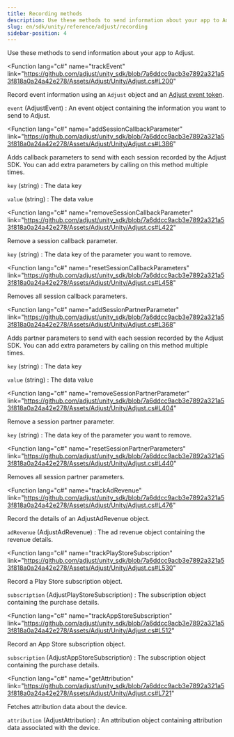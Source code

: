 ```yaml
---
title: Recording methods
description: Use these methods to send information about your app to Adjust.
slug: en/sdk/unity/reference/adjust/recording
sidebar-position: 4
---
```


Use these methods to send information about your app to Adjust.

<Function
  lang="c#"
  name="trackEvent"
  link="https://github.com/adjust/unity_sdk/blob/7a6ddcc9acb3e7892a321a53f818a0a24a42e278/Assets/Adjust/Unity/Adjust.cs#L200"
>

Record event information using an `Adjust` object and an [Adjust event token](https://help.adjust.com/en/article/basic-event-setup#create-an-event-token).

<slot slot="snippet">


<TrackEvent />

</slot>

<slot slot="parameters">

`event` (AdjustEvent)
: An event object containing the information you want to send to Adjust.

</slot>

</Function>

<Function
  lang="c#"
  name="addSessionCallbackParameter"
  link="https://github.com/adjust/unity_sdk/blob/7a6ddcc9acb3e7892a321a53f818a0a24a42e278/Assets/Adjust/Unity/Adjust.cs#L386"
>

Adds callback parameters to send with each session recorded by the Adjust SDK. You can add extra parameters by calling on this method multiple times.

<slot slot="snippet">


<AddSessionCallbackParameter />

</slot>

<slot slot="parameters">

`key` (string)
: The data key

`value` (string)
: The data value

</slot>

</Function>

<Function
  lang="c#"
  name="removeSessionCallbackParameter"
  link="https://github.com/adjust/unity_sdk/blob/7a6ddcc9acb3e7892a321a53f818a0a24a42e278/Assets/Adjust/Unity/Adjust.cs#L422"
>

Remove a session callback parameter.

<slot slot="snippet">


<RemoveSessionCallbackParameter />

</slot>

<slot slot="parameters">

`key` (string)
: The data key of the parameter you want to remove.

</slot>

</Function>

<Function
  lang="c#"
  name="resetSessionCallbackParameters"
  link="https://github.com/adjust/unity_sdk/blob/7a6ddcc9acb3e7892a321a53f818a0a24a42e278/Assets/Adjust/Unity/Adjust.cs#L458"
>

Removes all session callback parameters.

<slot slot="snippet">


<ResetSessionCallbackParameters />

</slot>

</Function>

<Function
  lang="c#"
  name="addSessionPartnerParameter"
  link="https://github.com/adjust/unity_sdk/blob/7a6ddcc9acb3e7892a321a53f818a0a24a42e278/Assets/Adjust/Unity/Adjust.cs#L368"
>

Adds partner parameters to send with each session recorded by the Adjust SDK. You can add extra parameters by calling on this method multiple times.

<slot slot="snippet">


<AddSessionPartnerParameter />

</slot>

<slot slot="parameters">

`key` (string)
: The data key

`value` (string)
: The data value

</slot>

</Function>

<Function
  lang="c#"
  name="removeSessionPartnerParameter"
  link="https://github.com/adjust/unity_sdk/blob/7a6ddcc9acb3e7892a321a53f818a0a24a42e278/Assets/Adjust/Unity/Adjust.cs#L404"
>

Remove a session partner parameter.

<slot slot="snippet">


<RemoveSessionPartnerParameter />

</slot>

<slot slot="parameters">

`key` (string)
: The data key of the parameter you want to remove.

</slot>

</Function>

<Function
  lang="c#"
  name="resetSessionPartnerParameters"
  link="https://github.com/adjust/unity_sdk/blob/7a6ddcc9acb3e7892a321a53f818a0a24a42e278/Assets/Adjust/Unity/Adjust.cs#L440"
>

Removes all session partner parameters.

<slot slot="snippet">


<ResetSessionPartnerParameters />

</slot>

</Function>

<Function
  lang="c#"
  name="trackAdRevenue"
  link="https://github.com/adjust/unity_sdk/blob/7a6ddcc9acb3e7892a321a53f818a0a24a42e278/Assets/Adjust/Unity/Adjust.cs#L476"
>

Record the details of an AdjustAdRevenue object.

<slot slot="snippet">


<TrackAdRevenue />

</slot>

<slot slot="parameters">

`adRevenue` (AdjustAdRevenue)
: The ad revenue object containing the revenue details.

</slot>

</Function>

<Function
  lang="c#"
  name="trackPlayStoreSubscription"
  link="https://github.com/adjust/unity_sdk/blob/7a6ddcc9acb3e7892a321a53f818a0a24a42e278/Assets/Adjust/Unity/Adjust.cs#L530"
>

Record a Play Store subscription object.

<slot slot="snippet">


<TrackPlayStoreSubscription />

</slot>

<slot slot="parameters">

`subscription` (AdjustPlayStoreSubscription)
: The subscription object containing the purchase details.

</slot>

</Function>

<Function
  lang="c#"
  name="trackAppStoreSubscription"
  link="https://github.com/adjust/unity_sdk/blob/7a6ddcc9acb3e7892a321a53f818a0a24a42e278/Assets/Adjust/Unity/Adjust.cs#L512"
>

Record an App Store subscription object.

<slot slot="snippet">


<TrackAppStoreSubscription />

</slot>

<slot slot="parameters">

`subscription` (AdjustAppStoreSubscription)
: The subscription object containing the purchase details.

</slot>

</Function>

<Function
  lang="c#"
  name="getAttribution"
  link="https://github.com/adjust/unity_sdk/blob/7a6ddcc9acb3e7892a321a53f818a0a24a42e278/Assets/Adjust/Unity/Adjust.cs#L721"
>

Fetches attribution data about the device.

<slot slot="snippet">


<GetAttribution />

</slot>

<slot slot="returns">

`attribution` (AdjustAttribution)
: An attribution object containing attribution data associated with the device.

</slot>

</Function>

